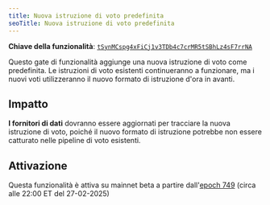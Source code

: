 ```yaml
---
title: Nuova istruzione di voto predefinita
seoTitle: Nuova istruzione di voto predefinita
---
```


**Chiave della funzionalità**:
[`tSynMCspg4xFiCj1v3TDb4c7crMR5tSBhLz4sF7rrNA`](https://explorer.solana.com/address/tSynMCspg4xFiCj1v3TDb4c7crMR5tSBhLz4sF7rrNA)

Questo gate di funzionalità aggiunge una nuova istruzione di voto come
predefinita. Le istruzioni di voto esistenti continueranno a funzionare, ma i
nuovi voti utilizzeranno il nuovo formato di istruzione d'ora in avanti.

## Impatto

**I fornitori di dati** dovranno essere aggiornati per tracciare la nuova
istruzione di voto, poiché il nuovo formato di istruzione potrebbe non essere
catturato nelle pipeline di voto esistenti.

## Attivazione

Questa funzionalità è attiva su mainnet beta a partire
dall'[epoch 749](https://explorer.solana.com/epoch/748) (circa alle 22:00 ET del
27-02-2025)
